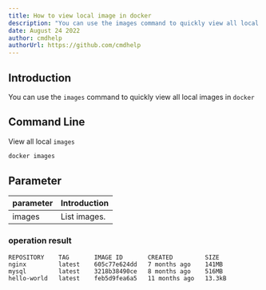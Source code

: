 ```yaml
---
title: How to view local image in docker
description: "You can use the images command to quickly view all local images in docker."
date: August 24 2022
author: cmdhelp
authorUrl: https://github.com/cmdhelp
---
```

## Introduction
You can use the `images` command to quickly view all local images in `docker`
## Command Line
View all local `images`
```bash
docker images
```
## Parameter
| parameter | Introduction                                                               |
| --------- | -------------------------------------------------------------------------- |
| images   |List images.|
###  operation result
```
REPOSITORY    TAG       IMAGE ID       CREATED         SIZE
nginx         latest    605c77e624dd   7 months ago    141MB
mysql         latest    3218b38490ce   8 months ago    516MB
hello-world   latest    feb5d9fea6a5   11 months ago   13.3kB
```
